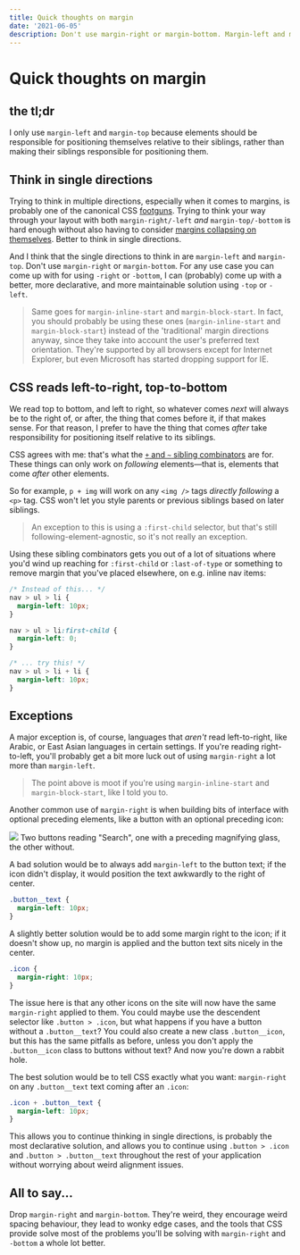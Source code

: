 ```yaml
---
title: Quick thoughts on margin
date: '2021-06-05'
description: Don't use margin-right or margin-bottom. Margin-left and margin-top make a ton more sense; and margin-inline-start and margin-block-start make even more.
---
```


# Quick thoughts on margin

## the tl;dr
I only use `margin-left` and `margin-top` because elements should be responsible for positioning themselves relative to their siblings, rather than making their siblings responsible for positioning them.

## Think in single directions
Trying to think in multiple directions, especially when it comes to margins, is probably one of the canonical CSS [footguns](https://en.wiktionary.org/wiki/footgun). Trying to think your way through your layout with both `margin-right/-left` _and_ `margin-top/-bottom` is hard enough without also having to consider [margins collapsing on themselves](https://www.joshwcomeau.com/css/rules-of-margin-collapse/). Better to think in single directions.

And I think that the single directions to think in are `margin-left` and `margin-top`. Don't use `margin-right` or `margin-bottom`. For any use case you can come up with for using `-right` or `-bottom`, I can (probably) come up with a better, more declarative, and more maintainable solution using `-top` or `-left`.

> Same goes for `margin-inline-start` and `margin-block-start`. In fact, you should probably be using these ones (`margin-inline-start` and `margin-block-start`) instead of the 'traditional' margin directions anyway, since they take into account the user's preferred text orientation. They're supported by all browsers except for Internet Explorer, but even Microsoft has started dropping support for IE.

## CSS reads left-to-right, top-to-bottom
We read top to bottom, and left to right, so whatever comes _next_ will always be to the right of, or after, the thing that comes before it, if that makes sense. For that reason, I prefer to have the thing that comes _after_ take responsibility for positioning itself relative to its siblings.

CSS agrees with me: that's what the [`+` and `~` sibling combinators](https://developer.mozilla.org/en-US/docs/Learn/CSS/Building_blocks/Selectors/Combinators#adjacent_sibling_combinator) are for. These things can only work on _following_ elements—that is, elements that come _after_ other elements.

So for example, `p + img` will work on any `<img />` tags _directly following_ a `<p>` tag. CSS won't let you style parents or previous siblings based on later siblings.

> An exception to this is using a `:first-child` selector, but that's still following-element-agnostic, so it's not really an exception.

Using these sibling combinators gets you out of a lot of situations where you'd wind up reaching for `:first-child` or `:last-of-type` or something to remove margin that you've placed elsewhere, on e.g. inline nav items:

```css
/* Instead of this... */
nav > ul > li {
  margin-left: 10px;
}

nav > ul > li:first-child {
  margin-left: 0;
}

/* ... try this! */
nav > ul > li + li {
  margin-left: 10px;
}
```

## Exceptions
A major exception is, of course, languages that _aren't_ read left-to-right, like Arabic, or East Asian languages in certain settings. If you're reading right-to-left, you'll probably get a bit more luck out of using `margin-right` a lot more than `margin-left`.

> The point above is moot if you're using `margin-inline-start` and `margin-block-start`, like I told you to.

Another common use of `margin-right` is when building bits of interface with optional preceding elements, like a button with an optional preceding icon:

<Image src="/2021-06/buttons.png">
  Two buttons reading "Search", one with a preceding magnifying glass, the other without.
</Image>

A bad solution would be to always add `margin-left` to the button text; if the icon didn't display, it would position the text awkwardly to the right of center.

```css
.button__text {
  margin-left: 10px;
}
```

A slightly better solution would be to add some margin right to the icon; if it doesn't show up, no margin is applied and the button text sits nicely in the center.

```css
.icon {
  margin-right: 10px;
}
```

The issue here is that any other icons on the site will now have the same `margin-right` applied to them. You could maybe use the descendent selector like `.button > .icon`, but what happens if you have a button without a `.button__text`? You could also create a new class `.button__icon`, but this has the same pitfalls as before, unless you don't apply the `.button__icon` class to buttons without text? And now you're down a rabbit hole.

The best solution would be to tell CSS exactly what you want: `margin-right` on any `.button__text` text coming after an `.icon`:

```css
.icon + .button__text {
  margin-left: 10px;
}
```

This allows you to continue thinking in single directions, is probably the most declarative solution, and allows you to continue using `.button > .icon` and `.button > .button__text` throughout the rest of your application without worrying about weird alignment issues.

## All to say...
Drop `margin-right` and `margin-bottom`. They're weird, they encourage weird spacing behaviour, they lead to wonky edge cases, and the tools that CSS provide solve most of the problems you'll be solving with `margin-right` and `-bottom` a whole lot better.
